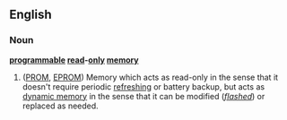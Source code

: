 ==English==

===Noun===
'''[[programmable]] [[read]]-[[only]] [[memory]]'''
# ([[PROM]], [[EPROM]]) Memory which acts as read-only in the sense that it doesn't require periodic [[refresh]]ing or battery backup, but acts as [[dynamic memory]] in the sense that it can be modified (''[[flashed]]'') or replaced as needed.